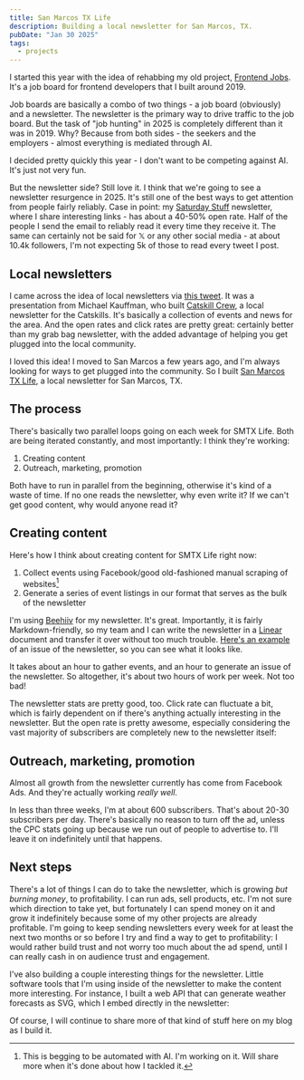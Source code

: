 ```yaml
---
title: San Marcos TX Life
description: Building a local newsletter for San Marcos, TX.
pubDate: "Jan 30 2025"
tags:
  - projects
---
```


I started this year with the idea of rehabbing my old project, [Frontend Jobs](https://getfrontendjobs.com). It's a job board for frontend developers that I built around 2019.

Job boards are basically a combo of two things - a job board (obviously) and a newsletter. The newsletter is the primary way to drive traffic to the job board. But the task of "job hunting" in 2025 is completely different than it was in 2019. Why? Because from both sides - the seekers and the employers - almost everything is mediated through AI.

I decided pretty quickly this year - I don't want to be competing against AI. It's just not very fun. 

But the newsletter side? Still love it. I think that we're going to see a newsletter resurgence in 2025. It's still one of the best ways to get attention from people fairly reliably. Case in point: my [Saturday Stuff](https://www.saturdaystuff.com) newsletter, where I share interesting links - has about a 40-50% open rate. Half of the people I send the email to reliably read it every time they receive it. The same can certainly not be said for 𝕏 or any other social media - at about 10.4k followers, I'm not expecting 5k of those to read every tweet I post.

## Local newsletters

I came across the idea of local newsletters via [this tweet](https://x.com/MikeyPesto/status/1866546385052454939). It was a presentation from Michael Kauffman, who built [Catskill Crew](https://catskillcrew.beehiiv.com), a local newsletter for the Catskills. It's basically a collection of events and news for the area. And the open rates and click rates are pretty great: certainly better than my grab bag newsletter, with the added advantage of helping you get plugged into the local community.

I loved this idea! I moved to San Marcos a few years ago, and I'm always looking for ways to get plugged into the community. So I built [San Marcos TX Life](https://www.sanmarcostxlife.com), a local newsletter for San Marcos, TX.

## The process

There's basically two parallel loops going on each week for SMTX Life. Both are being iterated constantly, and most importantly: I think they're working:

1. Creating content
2. Outreach, marketing, promotion

Both have to run in parallel from the beginning, otherwise it's kind of a waste of time. If no one reads the newsletter, why even write it? If we can't get good content, why would anyone read it?

## Creating content

Here's how I think about creating content for SMTX Life right now:

1. Collect events using Facebook/good old-fashioned manual scraping of websites[^1]
2. Generate a series of event listings in our format that serves as the bulk of the newsletter

I'm using [Beehiiv](https://beehiiv.com) for my newsletter. It's great. Importantly, it is fairly Markdown-friendly, so my team and I can write the newsletter in a [Linear](/linear-switch) document and transfer it over without too much trouble. [Here's an example](https://smtxlife.com/p/san-marcos-tx-life-newsletter-c5bb94cbf3e9c2ec) of an issue of the newsletter, so you can see what it looks like.

It takes about an hour to gather events, and an hour to generate an issue of the newsletter. So altogether, it's about two hours of work per week. Not too bad!

The newsletter stats are pretty good, too. Click rate can fluctuate a bit, which is fairly dependent on if there's anything actually interesting in the newsletter. But the open rate is pretty awesome, especially considering the vast majority of subscribers are completely new to the newsletter itself:

<Tweet id="https://x.com/kristianf_/status/1883702090251591877" theme="dark" />

[^1]: This is begging to be automated with AI. I'm working on it. Will share more when it's done about how I tackled it.

## Outreach, marketing, promotion

Almost all growth from the newsletter currently has come from Facebook Ads. And they're actually working _really well_. 

<Tweet id="https://x.com/kristianf_/status/1881741071585263785" theme="dark" />

In less than three weeks, I'm at about 600 subscribers. That's about 20-30 subscribers per day. There's basically no reason to turn off the ad, unless the CPC stats going up because we run out of people to advertise to. I'll leave it on indefinitely until that happens.

## Next steps

There's a lot of things I can do to take the newsletter, which is growing _but burning money_, to profitability. I can run ads, sell products, etc. I'm not sure which direction to take yet, but fortunately I can spend money on it and grow it indefinitely because some of my other projects are already profitable. I'm going to keep sending newsletters every week for at least the next two months or so before I try and find a way to get to profitability: I would rather build trust and not worry too much about the ad spend, until I can really cash in on audience trust and engagement.

I've also building a couple interesting things for the newsletter. Little software tools that I'm using inside of the newsletter to make the content more interesting. For instance, I built a web API that can generate weather forecasts as SVG, which I embed directly in the newsletter:

<Tweet id="https://x.com/kristianf_/status/1883190888350003209" theme="dark" />

Of course, I will continue to share more of that kind of stuff here on my blog as I build it. 

